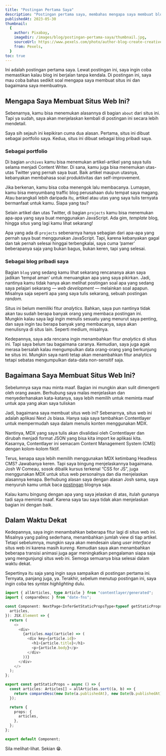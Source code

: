 ```yaml
---
title: "Postingan Pertama Saya"
description: "Postingan pertama saya, membahas mengapa saya membuat blog ini dan bagaimana saya membuatnya."
publishedAt: 2023-05-30
thumbnail:
  {
    author: Pixabay,
    imageDir: /images/blog/postingan-pertama-saya/thumbnail.jpg,
    sourceUrl: https://www.pexels.com/photo/author-blog-create-creative-267569/,
    from: Pexels,
  }
toc: true
---
```


Ini adalah postingan pertama saya. Lewat postingan ini, saya ingin coba memastikan kalau blog ini berjalan tanpa kendala. Di postingan ini, saya mau coba bahas sedikit soal mengapa saya membuat situs ini dan bagaimana saya membuatnya.

## Mengapa Saya Membuat Situs Web Ini?

Sebenarnya, kamu bisa menemukan alasannya di bagian `about` dari situs ini. Tapi ya sudah, saya akan menjelaskan kembali di postingan ini secara lebih mendetail.

Saya sih sejauh ini kepikiran cuma dua alasan. Pertama, situs ini dibuat sebagai portfolio saya. Kedua, situs ini dibuat sebagai blog pribadi saya.

### Sebagai portfolio

Di bagian `archives` kamu bisa menemukan artikel-artikel yang saya tulis selama menjadi Content Writer. Di sana, kamu juga bisa menemukan utas-utas Twitter yang pernah saya buat. Baik artikel maupun utasnya, kebanyakan membahasa soal produktivitas dan self-improvement.

Jika berkenan, kamu bisa coba menengok lalu membacanya. Lumayan, kamu bisa menyumbang traffic blog perusahaan dulu tempat saya magang. Atau barangkali lebih daripada itu, artikel atau utas yang saya tulis ternyata bermanfaat untuk kamu. Siapa yang tau?

Selain artikel dan utas Twitter, di bagian `projects` kamu bisa menemukan apa-apa yang saya buat menggunakan JavaScript. Ada gim, _template_ blog, hingga situs yang lagi kamu lihat sekarang!

Apa yang ada di `projects` sebenarnya hanya sebagian dari apa-apa yang pernah saya buat menggunakan JavaScript. Tapi, karena kebanyakan gagal dan tak pernah selesai hinggai terbengkalai, saya cuma ‘pamer’ beberapanya saja yang bukan bagus, bukan keren, tapi yang selesai.

### Sebagai blog pribadi saya

Bagian `blog` yang sedang kamu lihat sekarang rencananya akan saya jadikan ‘tempat aman’ untuk menuangkan apa yang saya pikirkan. Jadi, nantinya kamu tidak hanya akan melihat postingan soal apa yang sedang saya pelajari sekarang — _web development_ — melainkan soal apapun. Misalnya saja seperti apa yang saya tulis sekarang, sebuah postingan _random._

Situs ini belum memiliki fitur _analytics._ Bahkan, saya pun nantinya tidak akan tau sudah berapa banyak orang yang membaca postingan ini. Mungkin kalau saya lagi ingin menulis sesuatu yang menurut saya penting, dan saya ingin tau berapa banyak yang membacanya, saya akan menulisnya di situs lain. Seperti medium, misalnya.

Kedepannya, saya ada rencana ingin menambahkan fitur _analytics_ di situs ini. Tapi saya belum tau bagaimana caranya. Kemudian, saya juga agak merasa bersalah kalau mengumpulkan data orang-orang yang berkunjung ke situs ini. Mungkin saya nanti tetap akan menambahkan fitur analytics tetapi sebatas mengumpulkan data-data non-sensitif saja.

## Bagaimana Saya Membuat Situs Web Ini?

Sebelumnya saya mau minta maaf. Bagian ini mungkin akan sulit dimengerti oleh orang awam. Berhubung saya malas menjelaskan dan menyederhanakan kata-katanya, saya lebih memilih untuk meminta maaf untuk apa yang akan saya tuliskan

Jadi, bagaimana saya membuat situs web ini? Sebenarnya, situs web ini adalah aplikasi Next Js biasa. Hanya saja saya tambahkan Contentlayer untuk mempermudah saya dalam menulis konten menggunakan MDX.

Nantinya, MDX yang saya tulis akan divalidasi oleh Contentlayer dan dirubah menjadi format JSON yang bisa kita import ke aplikasi kita. Kasarnya, Contentlayer ini semacam Content Management System (CMS) dengan kolom-kolom fiktif.

Terus, kenapa saya lebih memilih menggunakan MDX ketimbang Headless CMS? Jawabanya keren. Tapi saya bingung menjelaskannya bagaimana. Josh W Comeau, sosok dibalik kursus terkenal “CSS for JS”, juga menggunakan MDX untuk situs web personalnya dan dia menjelaskan alasannya kenapa. Berhubung alasan saya dengan alasan Josh sama, saya menyuruh kamu untuk baca [postingan](https://www.joshwcomeau.com/blog/how-i-built-my-blog/) blognya saja.

Kalau kamu bingung dengan apa yang saya jelaskan di atas, itulah gunanya tadi saya meminta maaf. Karena saya tau saya tidak akan menjelaskan bagian ini dengan baik.

## Dalam Waktu Dekat

Kedepannya, saya ingin menambahkan beberapa fitur lagi di situs web ini. Misalnya yang paling sederhana, menambahkan jumlah view di tiap artikel. Tetapi sebelumnya, mungkin saya akan mendesain ulang _user interface_ situs web ini karena masih _kureng_. Kemudian saya akan menambahkan beberapa transisi animasi juga agar meningkatkan pengalaman siapa saja yang mengunjungi situs web ini. Semoga semuanya bisa selesai dalam waktu dekat.

Sepertinya itu saja yang ingin saya sampaikan di postingan pertama ini. Ternyata, panjang juga, ya. Terakhir, sebelum menutup postingan ini, saya ingin coba tes _syntax highlighting_ dulu.

```typescript
import { allArticles, type Article } from "contentlayer/generated";
import { compareDesc } from "date-fns";

const Component: NextPage<InferGetStaticPropsType<typeof getStaticProps>> = ({
  articles,
}): JSX.Element => {
  return (
    <>
      <div>
        {articles.map((article) => (
          <div key={article.id}>
            <h1>{article.title}</h1>
            <p>{article.body}</p>
          </div>
        ))}
      </div>
    </>
  );
};

export const getStaticProps = async () => {
  const articles: Articles[] = allArticles.sort((a, b) => {
    return compareDesc(new Date(a.publishedAt), new Date(b.publishedAt));
  });

  return {
    props: {
      articles,
    },
  };
};

export default Component;
```

Sila melihat-lihat. Sekian 😁.
